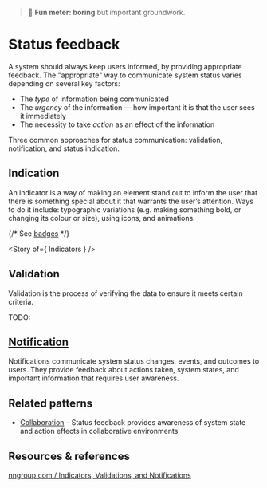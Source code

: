 
<Meta title="Patterns/Status feedback" />

> 🥱 **Fun meter: boring** but important groundwork.

# Status feedback

A system should always keep users informed, by providing appropriate feedback. The "appropriate" way to communicate system status varies depending on several key factors:

- The *type* of information being communicated
- The *urgency* of the information — how important it is that the user sees it immediately
- The necessity to take *action* as an effect of the information

Three common approaches for status communication: validation, notification, and status indication.

## Indication

An indicator is a way of making an element stand out to inform the user that there is something special about it that warrants the user’s attention. Ways to do it include: typographic variations (e.g. making something bold, or changing its colour or size), using icons, and animations.

{/* See [badges](../?path=/docs/primitives-badge--docs) */}

<Story of={ Indicators } />

## Validation

Validation is the process of verifying the data to ensure it meets certain criteria.

TODO:

## [Notification](../?path=/docs/patterns-notification--docs)

Notifications communicate system status changes, events, and outcomes to users. They provide feedback about actions taken, system states, and important information that requires user awareness.

## Related patterns

- [Collaboration](../?path=/docs/patterns-collaboration--docs) – Status feedback provides awareness of system state and action effects in collaborative environments

## Resources & references

[nngroup.com / Indicators, Validations, and Notifications](https://www.nngroup.com/articles/indicators-validations-notifications/)